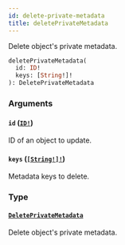 ```yaml
---
id: delete-private-metadata
title: deletePrivateMetadata
---
```


Delete object's private metadata.

```graphql
deletePrivateMetadata(
  id: ID!
  keys: [String!]!
): DeletePrivateMetadata

```

### Arguments

#### `id` ([`ID!`](/developer/api-reference/scalars/id))

ID of an object to update.

#### `keys` ([`[String!]!`](/developer/api-reference/scalars/string))

Metadata keys to delete.

### Type

#### [`DeletePrivateMetadata`](/developer/api-reference/objects/delete-private-metadata)

Delete object's private metadata.
